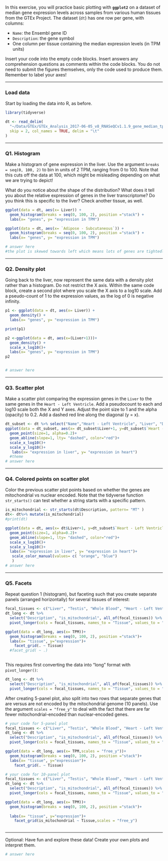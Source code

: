 In this exercise, you will practice basic plotting with **`ggplot2`** on a dataset of median gene expression levels across samples from various human tissues from the GTEx Project. The dataset (`dt`) has one row per gene, with columns:

-   `Name`: the Ensembl gene ID
-   `Description`: the gene symbol
-   One column per tissue containing the median expression levels (in TPM units)

Insert your code into the empty code blocks. Insert answers any comprehension questions as comments within the code blocks. You do not need to submit the figures themselves, only the code used to produce them. Remember to label your axes!

------------------------------------------------------------------------

### Load data

Start by loading the data into R, as before.

```r
library(tidyverse)

dt <- read_delim(
  "~/Data/GTEx/GTEx_Analysis_2017-06-05_v8_RNASeQCv1.1.9_gene_median_tpm.gct.gz",
  skip = 2, col_names = TRUE, delim = "\t"
)


```

------------------------------------------------------------------------

### Q1. Histogram

Make a histogram of gene expression in the liver. Use the argument `breaks = seq(0, 100, 2)` to bin in units of 2 TPM, ranging from 0 to 100. Note that this cuts off the data at 100, which might be misleading depending on what we are trying to depict!

What do you notice about the shape of the distribution? What does it tell you about the relative expression of genes in the liver transcriptome? Do you think this is specific to the liver? Check another tissue, as well.

```r
ggplot(data = dt, aes(x= Liver)) + 
  geom_histogram(breaks = seq(0, 100, 2), position ="stack") +
  labs(x= "genes", y= "expression in TPM")

ggplot(data = dt, aes(x= `Adipose - Subcutaneous`)) + 
  geom_histogram(breaks = seq(0, 100, 2), position ="stack") +
  labs(x= "genes", y= "expression in TPM")

# answer here
#the plot is skewed towards left which means lots of genes are tightedly regulate, not spevific to liver
```

------------------------------------------------------------------------

### Q2. Density plot

Going back to the liver, now represent the same data with a density plot rather than a histogram. Do not restrict the X axis. Within the same code block, create a second plot where you scale the X axis to a log10 scale. Add a pseudo-count of 1 to the expression values, as the log of 0 is negative infinity.

```r
p1 <- ggplot(data = dt, aes(x= Liver)) + 
  geom_density() +
  labs(x= "genes", y= "expression in TPM")

print(p1) 

p2 <-ggplot(data = dt, aes(x=(Liver+1)))+
  geom_density() +
  scale_x_log10()+
  labs(x= "genes", y= "expression in TPM")
p2


# answer here
```

------------------------------------------------------------------------

### Q3. Scatter plot

Make a scatter plot comparing the expression genes in the `Liver` to the same genes in the `Heart - Left Ventricle`. Add a pseudocount to each and log10 scale both the X and Y axes. Adjust the point size to 1 and the alpha (opacity) to 0.2. Add a dashed red line along the diagonal (y = x).

```r
dt_subset <- dt %>% select("Name","Heart - Left Ventricle", "Liver", "Description")
ggplot(data = dt_subset, aes(x= dt_subset$Liver+1, y=dt_subset$`Heart - Left Ventricle`+1)) +
  geom_point(size=1, alpha=0.2)+
  geom_abline(slope=1, lty= "dashed", color="red")+
  scale_x_log10()+
  scale_y_log10()+
   labs(x= "expression in liver", y= "expression in heart")
  #theme
# answer here
```

------------------------------------------------------------------------

### Q4. Colored points on scatter plot

Color the previous scatter plot points based on whether the genes are mitochondrial vs nuclear encoded. Note that the tidyverse function `str_starts()` can test whether a string starts with a specific pattern.

```r
is_mitochondrial <- str_starts(dt$Description, pattern= "MT" )
dt<- dt%>% mutate(is_mitochondrial)
#print(dt)

ggplot(data = dt, aes(x= dt$Liver+1, y=dt_subset$`Heart - Left Ventricle`+1,colour=dt_subset$is_mitochondrial)) +
  geom_point(size=1, alpha=0.2)+
  geom_abline(slope=1, lty= "dashed", color="red")+
  scale_x_log10()+
  scale_y_log10()+
  labs(x= "expression in liver", y= "expression in heart")+
   scale_color_manual(values= c( "orange", "blue")
   )
# answer here
```

------------------------------------------------------------------------

### Q5. Facets

Repeat question 1 (histogram), but faceting such that you create separate panels (arranged horizontally) for several tissues of interest:

```r
focal_tissues <- c("Liver", "Testis", "Whole Blood", "Heart - Left Ventricle", "Brain - Cortex")
dt_long <- dt %>%
  select("Description", "is_mitochondrial", all_of(focal_tissues)) %>%
  pivot_longer(cols = focal_tissues, names_to = "Tissue", values_to = "TPM")

ggplot(data = dt_long, aes(x= TPM))+
  geom_histogram(breaks = seq(0, 100, 2), position ="stack")+
  labs(x= "tissue", y="expression")+
    facet_grid(. ~ Tissue)
  #facet_grid( ~ .)
  
```

This requires first converting the data into "long" format with `pivot_longer()`:

```r
dt_long <- dt %>%
  select("Description", "is_mitochondrial", all_of(focal_tissues)) %>%
  pivot_longer(cols = focal_tissues, names_to = "Tissue", values_to = "TPM")
```

After creating 5-panel plot, also split into two rows that separate genes that are versus are not encoded by the mitochondrial genome (10 panels). Use the argument `scales = "free_y"` to deal with the fact that there are far fewer mitochondrial-encoded than nuclear-encoded genes.

```r

# your code for 5-panel plot
focal_tissues <- c("Liver", "Testis", "Whole Blood", "Heart - Left Ventricle", "Brain - Cortex")
dt_long <- dt %>%
  select("Description", "is_mitochondrial", all_of(focal_tissues)) %>%
  pivot_longer(cols = focal_tissues, names_to = "Tissue", values_to = "TPM")

ggplot(data = dt_long, aes(x= TPM,scales = "free_y"))+
  geom_histogram(breaks = seq(0, 100, 2), position ="stack")+
  labs(x= "tissue", y="expression")+
    facet_grid(. ~ Tissue)

# your code for 10-panel plot
focal_tissues <- c("Liver", "Testis", "Whole Blood", "Heart - Left Ventricle", "Brain - Cortex")
dt_long <- dt %>%
  select("Description", "is_mitochondrial", all_of(focal_tissues)) %>%
  pivot_longer(cols = focal_tissues, names_to = "Tissue", values_to = "TPM")

ggplot(data = dt_long, aes(x= TPM))+
  geom_histogram(breaks = seq(0, 100, 2), position ="stack")+
  
  labs(x= "tissue", y="expression")+
    facet_grid(is_mitochondrial ~ Tissue,scales = "free_y")
  
```

------------------------------------------------------------------------

Optional: Have fun and explore these data! Create your own plots and interpret them.

```r

# answer here
```

